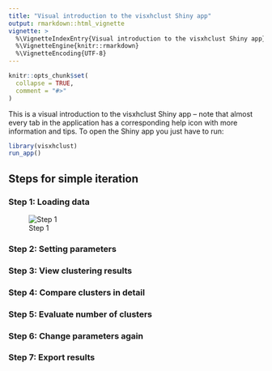 ```yaml
---
title: "Visual introduction to the visxhclust Shiny app"
output: rmarkdown::html_vignette
vignette: >
  %\VignetteIndexEntry{Visual introduction to the visxhclust Shiny app}
  %\VignetteEngine{knitr::rmarkdown}
  %\VignetteEncoding{UTF-8}
---
```


```r
knitr::opts_chunk$set(
  collapse = TRUE,
  comment = "#>"
)
```

This is a visual introduction to the visxhclust Shiny app -- note that almost every tab in the application has a corresponding help icon with more information and tips. To open the Shiny app you just have to run:

```r
library(visxhclust)
run_app()
```

## Steps for simple iteration

### Step 1: Loading data

![Step 1](vh_loading.gif)

### Step 2: Setting parameters

### Step 3: View clustering results

### Step 4: Compare clusters in detail

### Step 5: Evaluate number of clusters

### Step 6: Change parameters again

### Step 7: Export results


